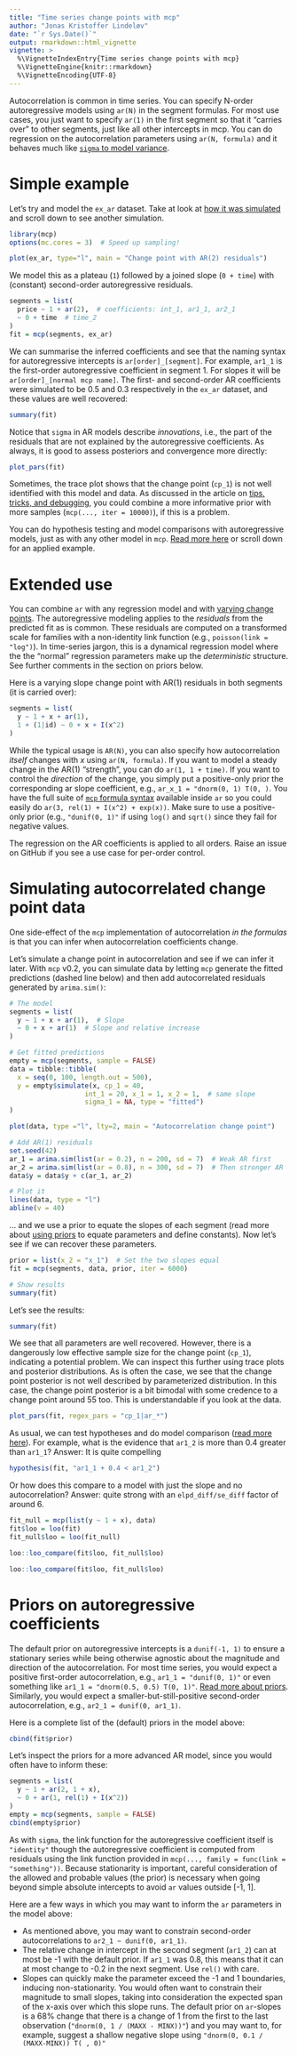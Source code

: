 ```yaml
---
title: "Time series change points with mcp"
author: "Jonas Kristoffer Lindeløv"
date: "`r Sys.Date()`"
output: rmarkdown::html_vignette
vignette: >
  %\VignetteIndexEntry{Time series change points with mcp}
  %\VignetteEngine{knitr::rmarkdown}
  %\VignetteEncoding{UTF-8}
---
```


<!--
 * Compute fit and interpret it
 * Warnings
 * Make a demo dataset and add to README
-->

Autocorrelation is common in time series. You can specify N-order autoregressive models using `ar(N)` in the segment formulas. For most use cases, you just want to specify `ar(1)` in the first segment so that it "carries over" to other segments, just like all other intercepts in mcp. You can do regression on the autocorrelation parameters using `ar(N, formula)` and it behaves much like [`sigma` to model variance](../articles/variance.html).


# Simple example
Let's try and model the `ex_ar` dataset. Take at look at [how it was simulated](https://github.com/lindeloev/mcp/tree/master/data-raw/ex_ar.R) and scroll down to see another simulation.

```r
library(mcp)
options(mc.cores = 3)  # Speed up sampling!

plot(ex_ar, type="l", main = "Change point with AR(2) residuals")
```


We model this as a plateau (`1`) followed by a joined slope (`0 + time`) with (constant) second-order autoregressive residuals.


```r
segments = list(
  price ~ 1 + ar(2),  # coefficients: int_1, ar1_1, ar2_1
  ~ 0 + time  # time_2
)
fit = mcp(segments, ex_ar)
```

We can summarise the inferred coefficients and see that the naming syntax for autoregressive intercepts is `ar[order]_[segment]`. For example, `ar1_1` is the first-order autoregressive coefficient in segment 1. For slopes it will be `ar[order]_[normal mcp name]`. The first- and second-order AR coefficients were simulated to be 0.5 and 0.3 respectively in the `ex_ar` dataset, and these values are well recovered:

```r
summary(fit)
```

Notice that `sigma` in AR models describe *innovations*, i.e., the part of the residuals that are not explained by the autoregressive coefficients. As always, it is good to assess posteriors and convergence more directly:

```r
plot_pars(fit)
```

Sometimes, the trace plot shows that the change point (`cp_1`) is not well identified with this model and data. As discussed in the article on [tips, tricks, and debugging](../articles/tips.html), you could combine a more informative prior with more samples (`mcp(..., iter = 10000)`), if this is a problem.

You can do hypothesis testing and model comparisons with autoregressive models, just as with any other model in `mcp`. [Read more here](../articles/comparison.html) or scroll down for an applied example.



# Extended use
You can combine `ar` with any regression model and with [varying change points](../articles/varying.html). The autoregressive modeling applies to the *residuals* from the predicted fit as is common. These residuals are computed on a transformed scale for families with a non-identity link function (e.g., `poisson(link = "log")`). In time-series jargon, this is a dynamical regression model where the the "normal" regression parameters make up the *deterministic* structure. See further comments in the section on priors below.

Here is a varying slope change point with AR(1) residuals in both segments (it is carried over):

```r
segments = list(
  y ~ 1 + x + ar(1),
  1 + (1|id) ~ 0 + x + I(x^2)
)
```

While the typical usage is `AR(N)`, you can also specify how autocorrelation *itself* changes with $x$ using `ar(N, formula)`. If you want to model a steady change in the AR(1) "strength", you can do `ar(1, 1 + time)`. If you want to control the *direction* of the change, you simply put a positive-only prior the corresponding ar slope coefficient, e.g., `ar_x_1 = "dnorm(0, 1) T(0, )`. You have the full suite of [`mcp` formula syntax](../articles/formulas.html) available inside `ar` so you could easily do  `ar(3, rel(1) + I(x^2) + exp(x))`. Make sure to use a positive-only prior (e.g., `"dunif(0, 1)"` if using `log()` and `sqrt()` since they fail for negative values.

The regression on the AR coefficients is applied to all orders. Raise an issue on GitHub if you see a use case for per-order control.




# Simulating autocorrelated change point data
One side-effect of the `mcp` implementation of autocorrelation *in the formulas* is that you can infer when autocorrelation coefficients change. 

Let's simulate a change point in autocorrelation and see if we can infer it later. With `mcp` v0.2, you can simulate data by letting `mcp` generate the fitted predictions (dashed line below) and then add autocorrelated residuals generated by `arima.sim()`:

```r
# The model
segments = list(
  y ~ 1 + x + ar(1),  # Slope
  ~ 0 + x + ar(1)  # Slope and relative increase
)

# Get fitted predictions
empty = mcp(segments, sample = FALSE)
data = tibble::tibble(
  x = seq(0, 100, length.out = 500),
  y = empty$simulate(x, cp_1 = 40,
                   int_1 = 20, x_1 = 1, x_2 = 1,  # same slope
                   sigma_1 = NA, type = "fitted")
)

plot(data, type ="l", lty=2, main = "Autocorrelation change point")

# Add AR(1) residuals
set.seed(42)
ar_1 = arima.sim(list(ar = 0.2), n = 200, sd = 7)  # Weak AR first
ar_2 = arima.sim(list(ar = 0.8), n = 300, sd = 7)  # Then stronger AR
data$y = data$y + c(ar_1, ar_2)

# Plot it
lines(data, type = "l")
abline(v = 40)
```


... and we use a prior to equate the slopes of each segment (read more about [using priors](../articles/priors.html) to equate parameters and define constants). Now let's see if we can recover these parameters.

```r
prior = list(x_2 = "x_1")  # Set the two slopes equal
fit = mcp(segments, data, prior, iter = 6000)

# Show results
summary(fit)
```

Let's see the results:
```r
summary(fit)
```


We see that all parameters are well recovered. However, there is a dangerously low effective sample size for the change point (`cp_1`), indicating a potential problem. We can inspect this further using trace plots and posterior distributions. As is often the case, we see that the change point posterior is not well described by parameterized distribution. In this case, the change point posterior is a bit bimodal with some credence to a change point around 55 too. This is understandable if you look at the data.

```r
plot_pars(fit, regex_pars = "cp_1|ar_*")
```

As usual, we can test hypotheses and do model comparison ([read more here](../articles/comparison.html)). For example, what is the evidence that `ar1_2` is more than 0.4 greater than `ar1_1`? Answer: It is quite compelling
```r
hypothesis(fit, "ar1_1 + 0.4 < ar1_2")
```

Or how does this compare to a model with just the slope and no autocorrelation? Answer: quite strong with an `elpd_diff/se_diff` factor of around 6.
```r
fit_null = mcp(list(y ~ 1 + x), data)
fit$loo = loo(fit)
fit_null$loo = loo(fit_null)

loo::loo_compare(fit$loo, fit_null$loo)
```
```r
loo::loo_compare(fit$loo, fit_null$loo)
```



# Priors on autoregressive coefficients
The default prior on autoregressive intercepts is a `dunif(-1, 1)` to ensure a stationary series while being otherwise agnostic about the magnitude and direction of the autocorrelation. For most time series, you would expect a positive first-order autocorrelation, e.g., `ar1_1 = "dunif(0, 1)"` or even something like `ar1_1 = "dnorm(0.5, 0.5) T(0, 1)"`. [Read more about priors](../articles/priors.html). Similarly, you would expect a smaller-but-still-positive second-order autocorrelation, e.g., `ar2_1 = dunif(0, ar1_1)`.

Here is a complete list of the (default) priors in the model above:

```r
cbind(fit$prior)
```

Let's inspect the priors for a more advanced AR model, since you would often have to inform these:

```r
segments = list(
  y ~ 1 + ar(2, 1 + x),
  ~ 0 + ar(1, rel(1) + I(x^2))
)
empty = mcp(segments, sample = FALSE)
cbind(empty$prior)
```

As with `sigma`, the link function for the autoregressive coefficient itself is `"identity"` though the autoregressive coefficient is computed from residuals using the link function provided in `mcp(..., family = func(link = "something"))`. Because stationarity is important, careful consideration of the allowed and probable values (the prior) is necessary when going beyond simple absolute intercepts to avoid `ar` values outside [-1, 1]. 

Here are a few ways in which you may want to inform the `ar` parameters in the model above:

 * As mentioned above, you may want to constrain second-order autocorrelations to `ar2_1 ~ dunif(0, ar1_1)`.
 * The relative change in intercept in the second segment (`ar1_2`) can at most be -1 with the default prior. If `ar1_1` was 0.8, this means that it can at most change to -0.2 in the next segment. Use `rel()` with care.
 * Slopes can quickly make the parameter exceed the -1 and 1 boundaries, inducing non-stationarity. You would often want to constrain their magnitude to small slopes, taking into consideration the expected span of the x-axis over which this slope runs. The default prior on `ar`-slopes is a 68% change that there is a change of 1 from the first to the last observation (`"dnorm(0, 1 / (MAXX - MINX))"`) and you may want to, for example, suggest a shallow negative slope using `"dnorm(0, 0.1 / (MAXX-MINX)) T( , 0)"`
